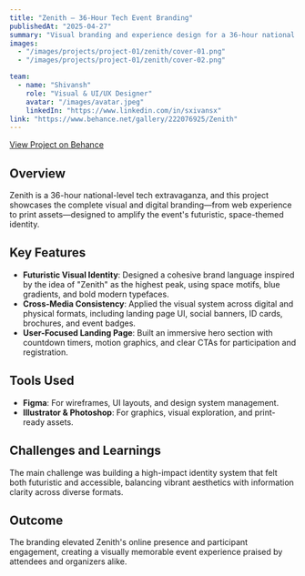 ---
title: "Zenith – 36-Hour Tech Event Branding"
publishedAt: "2025-04-27"
summary: "Visual branding and experience design for a 36-hour national tech fest featuring CTFs, Kaggle challenges, hackathons, and coding sprints."
images:
  - "/images/projects/project-01/zenith/cover-01.png"
  - "/images/projects/project-01/zenith/cover-02.png"

team:
  - name: "Shivansh"
    role: "Visual & UI/UX Designer"
    avatar: "/images/avatar.jpeg"
    linkedIn: "https://www.linkedin.com/in/sxivansx"
link: "https://www.behance.net/gallery/222076925/Zenith"
---

[View Project on Behance](https://www.behance.net/gallery/222076925/Zenith)

## Overview

Zenith is a 36-hour national-level tech extravaganza, and this project showcases the complete visual and digital branding—from web experience to print assets—designed to amplify the event's futuristic, space-themed identity.

## Key Features

- **Futuristic Visual Identity**: Designed a cohesive brand language inspired by the idea of "Zenith" as the highest peak, using space motifs, blue gradients, and bold modern typefaces.
- **Cross-Media Consistency**: Applied the visual system across digital and physical formats, including landing page UI, social banners, ID cards, brochures, and event badges.
- **User-Focused Landing Page**: Built an immersive hero section with countdown timers, motion graphics, and clear CTAs for participation and registration.

## Tools Used

- **Figma**: For wireframes, UI layouts, and design system management.
- **Illustrator & Photoshop**: For graphics, visual exploration, and print-ready assets.

## Challenges and Learnings

The main challenge was building a high-impact identity system that felt both futuristic and accessible, balancing vibrant aesthetics with information clarity across diverse formats.

## Outcome

The branding elevated Zenith's online presence and participant engagement, creating a visually memorable event experience praised by attendees and organizers alike.
